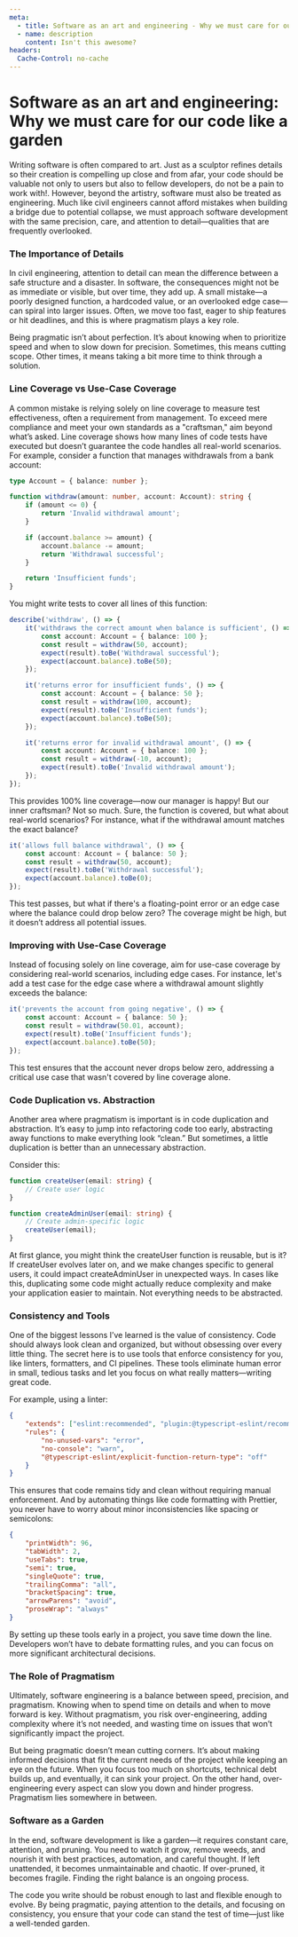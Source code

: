 ```yaml
---
meta:
  - title: Software as an art and engineering - Why we must care for our code like a garden
  - name: description
    content: Isn't this awesome?
headers:
  Cache-Control: no-cache
---
```


# Software as an art and engineering: Why we must care for our code like a garden

Writing software is often compared to art. Just as a sculptor refines details so their creation
is compelling up close and from afar, your code should be valuable not only to users but also to
fellow developers, do not be a pain to work with!. However, beyond the artistry, software must
also be treated as engineering. Much like civil engineers cannot afford mistakes when building a
bridge due to potential collapse, we must approach software development with the same precision,
care, and attention to detail—qualities that are frequently overlooked.

### The Importance of Details

In civil engineering, attention to detail can mean the difference between a safe structure and a
disaster. In software, the consequences might not be as immediate or visible, but over time,
they add up. A small mistake—a poorly designed function, a hardcoded value, or an overlooked
edge case—can spiral into larger issues. Often, we move too fast, eager to ship features or hit
deadlines, and this is where pragmatism plays a key role.

Being pragmatic isn’t about perfection. It’s about knowing when to prioritize speed and when to
slow down for precision. Sometimes, this means cutting scope. Other times, it means taking a bit
more time to think through a solution.

### Line Coverage vs Use-Case Coverage

A common mistake is relying solely on line coverage to measure test effectiveness, often a
requirement from management. To exceed mere compliance and meet your own standards as a
"craftsman," aim beyond what’s asked. Line coverage shows how many lines of code tests have
executed but doesn’t guarantee the code handles all real-world scenarios. For example, consider
a function that manages withdrawals from a bank account:

```ts showLineNumbers
type Account = { balance: number };

function withdraw(amount: number, account: Account): string {
	if (amount <= 0) {
		return 'Invalid withdrawal amount';
	}

	if (account.balance >= amount) {
		account.balance -= amount;
		return 'Withdrawal successful';
	}

	return 'Insufficient funds';
}
```

You might write tests to cover all lines of this function:

```ts showLineNumbers
describe('withdraw', () => {
	it('withdraws the correct amount when balance is sufficient', () => {
		const account: Account = { balance: 100 };
		const result = withdraw(50, account);
		expect(result).toBe('Withdrawal successful');
		expect(account.balance).toBe(50);
	});

	it('returns error for insufficient funds', () => {
		const account: Account = { balance: 50 };
		const result = withdraw(100, account);
		expect(result).toBe('Insufficient funds');
		expect(account.balance).toBe(50);
	});

	it('returns error for invalid withdrawal amount', () => {
		const account: Account = { balance: 100 };
		const result = withdraw(-10, account);
		expect(result).toBe('Invalid withdrawal amount');
	});
});
```

This provides 100% line coverage—now our manager is happy! But our inner craftsman? Not so much.
Sure, the function is covered, but what about real-world scenarios? For instance, what if the
withdrawal amount matches the exact balance?

```ts showLineNumbers
it('allows full balance withdrawal', () => {
	const account: Account = { balance: 50 };
	const result = withdraw(50, account);
	expect(result).toBe('Withdrawal successful');
	expect(account.balance).toBe(0);
});
```

This test passes, but what if there's a floating-point error or an edge case where the balance
could drop below zero? The coverage might be high, but it doesn’t address all potential issues.

### Improving with Use-Case Coverage

Instead of focusing solely on line coverage, aim for use-case coverage by considering real-world
scenarios, including edge cases. For instance, let's add a test case for the edge case where a
withdrawal amount slightly exceeds the balance:

```ts showLineNumbers
it('prevents the account from going negative', () => {
	const account: Account = { balance: 50 };
	const result = withdraw(50.01, account);
	expect(result).toBe('Insufficient funds');
	expect(account.balance).toBe(50);
});
```

This test ensures that the account never drops below zero, addressing a critical use case that
wasn't covered by line coverage alone.

### Code Duplication vs. Abstraction

Another area where pragmatism is important is in code duplication and abstraction. It’s easy to
jump into refactoring code too early, abstracting away functions to make everything look
“clean.” But sometimes, a little duplication is better than an unnecessary abstraction.

Consider this:

```ts showLineNumbers
function createUser(email: string) {
	// Create user logic
}

function createAdminUser(email: string) {
	// Create admin-specific logic
	createUser(email);
}
```

At first glance, you might think the createUser function is reusable, but is it? If createUser
evolves later on, and we make changes specific to general users, it could impact createAdminUser
in unexpected ways. In cases like this, duplicating some code might actually reduce complexity
and make your application easier to maintain. Not everything needs to be abstracted.

### Consistency and Tools

One of the biggest lessons I’ve learned is the value of consistency. Code should always look
clean and organized, but without obsessing over every little thing. The secret here is to use
tools that enforce consistency for you, like linters, formatters, and CI pipelines. These tools
eliminate human error in small, tedious tasks and let you focus on what really matters—writing
great code.

For example, using a linter:

```json showLineNumbers
{
	"extends": ["eslint:recommended", "plugin:@typescript-eslint/recommended"],
	"rules": {
		"no-unused-vars": "error",
		"no-console": "warn",
		"@typescript-eslint/explicit-function-return-type": "off"
	}
}
```

This ensures that code remains tidy and clean without requiring manual enforcement. And by
automating things like code formatting with Prettier, you never have to worry about minor
inconsistencies like spacing or semicolons:

```json showLineNumbers
{
	"printWidth": 96,
	"tabWidth": 2,
	"useTabs": true,
	"semi": true,
	"singleQuote": true,
	"trailingComma": "all",
	"bracketSpacing": true,
	"arrowParens": "avoid",
	"proseWrap": "always"
}
```

By setting up these tools early in a project, you save time down the line. Developers won’t have
to debate formatting rules, and you can focus on more significant architectural decisions.

### The Role of Pragmatism

Ultimately, software engineering is a balance between speed, precision, and pragmatism. Knowing
when to spend time on details and when to move forward is key. Without pragmatism, you risk
over-engineering, adding complexity where it’s not needed, and wasting time on issues that won’t
significantly impact the project.

But being pragmatic doesn’t mean cutting corners. It’s about making informed decisions that fit
the current needs of the project while keeping an eye on the future. When you focus too much on
shortcuts, technical debt builds up, and eventually, it can sink your project. On the other
hand, over-engineering every aspect can slow you down and hinder progress. Pragmatism lies
somewhere in between.

### Software as a Garden

In the end, software development is like a garden—it requires constant care, attention, and
pruning. You need to watch it grow, remove weeds, and nourish it with best practices,
automation, and careful thought. If left unattended, it becomes unmaintainable and chaotic. If
over-pruned, it becomes fragile. Finding the right balance is an ongoing process.

The code you write should be robust enough to last and flexible enough to evolve. By being
pragmatic, paying attention to the details, and focusing on consistency, you ensure that your
code can stand the test of time—just like a well-tended garden.
